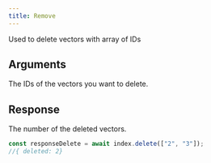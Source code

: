 ```yaml
---
title: Remove
---
```


Used to delete vectors with array of IDs

## Arguments

<ResponseField name="IDs" type="string[] | number[]" required>
  The IDs of the vectors you want to delete.
</ResponseField>

## Response

<ResponseField name="delete" type="number" required>
  The number of the deleted vectors.
</ResponseField>

<RequestExample>

```typescript Basic
const responseDelete = await index.delete(["2", "3"]);
//{ deleted: 2}
```

</RequestExample>
